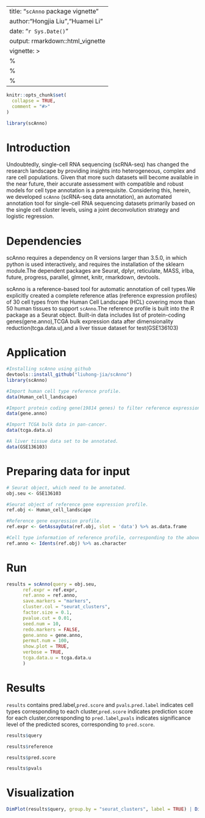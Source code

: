 
---
title: "`scAnno` package vignette"
author:"Hongjia Liu","Huamei Li"
date: "`r Sys.Date()`"
output: rmarkdown::html_vignette
vignette: >
  %\VignetteIndexEntry{scAnno-vignette}
  %\VignetteEngine{knitr::rmarkdown}
  %\VignetteEncoding{UTF-8}
---

```r
knitr::opts_chunk$set(
  collapse = TRUE,
  comment = "#>"
)
```

```r
library(scAnno)
```

# Introduction
Undoubtedly, single-cell RNA sequencing (scRNA-seq) has changed the research landscape by providing insights into heterogeneous, complex and rare cell populations. Given that more such datasets will become available in the near future, their accurate assessment with compatible and robust models for cell type annotation is a prerequisite. Considering this, herein, we developed `scAnno` (scRNA-seq data annotation), an automated annotation tool for single-cell RNA sequencing datasets primarily based on the single cell cluster levels, using a joint deconvolution strategy and logistic regression. 


# Dependencies
scAnno requires a dependency on R versions larger than 3.5.0, in which python is used interactively, and requires the installation of the sklearn module.The dependent packages are Seurat, dplyr, reticulate, MASS, irlba, future, progress, parallel, glmnet, knitr, rmarkdown, devtools.

scAnno is a reference-based tool for automatic annotation of cell types.We explicitly created a complete reference atlas (reference expression profiles) of 30 cell types from the Human Cell Landscape (HCL) covering more than 50 human tissues to support `scAnno`.The reference profile is built into the R package as a Seurat object.
Built-in data includes list of protein-coding genes(gene.anno),TCGA bulk expression data after dimensionality reduction(tcga.data.u),and a liver tissue dataset for test(GSE136103)

# Application
```r
#Installing scAnno using github
devtools::install_github("liuhong-jia/scAnno")  
library(scAnno)

#Import human cell type reference profile.
data(Human_cell_landscape)

#Import protein coding gene(19814 genes) to filter reference expression profile.
data(gene.anno)

#Import TCGA bulk data in pan-cancer.
data(tcga.data.u)

#A liver tissue data set to be annotated.
data(GSE136103)
```

# Preparing data for input
```r
# Seurat object, which need to be annotated.
obj.seu <- GSE136103

#Seurat object of reference gene expression profile.
ref.obj <- Human_cell_landscape

#Reference gene expression profile.
ref.expr <- GetAssayData(ref.obj, slot = 'data') %>% as.data.frame

#Cell type information of reference profile, corresponding to the above `ref.expr`.
ref.anno <- Idents(ref.obj) %>% as.character
```
# Run 
```r
results = scAnno(query = obj.seu,
	  ref.expr = ref.expr,
	  ref.anno = ref.anno,
	  save.markers = "markers",
	  cluster.col = "seurat_clusters",
	  factor.size = 0.1,
	  pvalue.cut = 0.01,
	  seed.num = 10,
	  redo.markers = FALSE,
	  gene.anno = gene.anno,
	  permut.num = 100,
	  show.plot = TRUE,
	  verbose = TRUE,
	  tcga.data.u = tcga.data.u
	  )
 ```
# Results
`results` contains pred.label,`pred.score` and `pvals`.`pred.label` indicates cell types corresponding to each cluster,`pred.score` indicates prediction score for each cluster,corresponding to `pred.label`,`pvals` indicates significance level of the predicted scores, corresponding to `pred.score`.

```r
results$query
```
 
```r
results$reference
```

```r
results$pred.score
```

```r
results$pvals
```
# Visualization

```r
DimPlot(results$query, group.by = "seurat_clusters", label = TRUE) | DimPlot(results$query, group.by = 'scAnno', label = TRUE)
```
 


